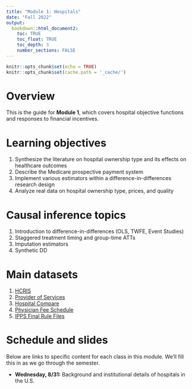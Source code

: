 ```yaml
---
title: "Module 1: Hospitals"
date: "Fall 2022"
output: 
  bookdown::html_document2:
    toc: TRUE
    toc_float: TRUE
    toc_depth: 3
    number_sections: FALSE
---
```


```r
knitr::opts_chunk$set(echo = TRUE)
knitr::opts_chunk$set(cache.path = '_cache/')
```

# Overview 
This is the guide for **Module 1**, which covers hospital objective functions and responses to financial incentives. 


# Learning objectives
1. Synthesize the literature on hospital ownership type and its effects on healthcare outcomes
2. Describe the Medicare prospective payment system
3. Implement various estimators within a difference-in-differences research design
4. Analyze real data on hospital ownership type, prices, and quality


# Causal inference topics
1. Introduction to difference-in-differences (OLS, TWFE, Event Studies)
2. Staggered treatment timing and group-time ATTs
3. Imputation estimators
4. Synthetic DD


# Main datasets
1. [HCRIS](https://github.com/imccart/HCRIS)
2. [Provider of Services](https://github.com/asacarny/provider-of-services)
3. [Hospital Compare](https://github.com/asacarny/hospital-compare)
4. [Physician Fee Schedule](https://github.com/imccart/PFS_Update_2010)
5. [IPPS Final Rule Files](https://data.nber.org/data/cms-impact-file-hospital-inpatient-prospective-payment-system-ipps.html)



# Schedule and slides

Below are links to specific content for each class in this module. We'll fill this in as we go through the semester.

- **Wednesday, 8/31:** Background and institutional details of hospitals in the U.S.


